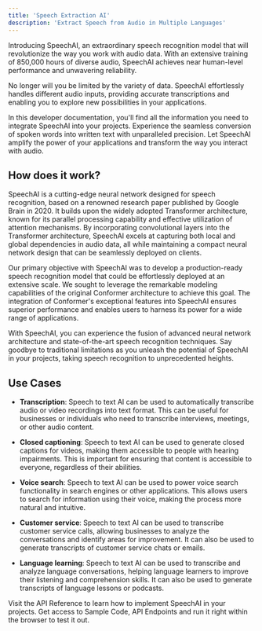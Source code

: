 ```yaml
---
title: 'Speech Extraction AI'
description: 'Extract Speech from Audio in Multiple Languages'
---
```


Introducing SpeechAI, an extraordinary speech recognition model that will revolutionize the way you work with audio data. With an extensive training of 850,000 hours of diverse audio, SpeechAI achieves near human-level performance and unwavering reliability.

No longer will you be limited by the variety of data. SpeechAI effortlessly handles different audio inputs, providing accurate transcriptions and enabling you to explore new possibilities in your applications.

In this developer documentation, you'll find all the information you need to integrate SpeechAI into your projects. Experience the seamless conversion of spoken words into written text with unparalleled precision. Let SpeechAI amplify the power of your applications and transform the way you interact with audio.

## How does it work?

SpeechAI is a cutting-edge neural network designed for speech recognition, based on a renowned research paper published by Google Brain in 2020. It builds upon the widely adopted Transformer architecture, known for its parallel processing capability and effective utilization of attention mechanisms. By incorporating convolutional layers into the Transformer architecture, SpeechAI excels at capturing both local and global dependencies in audio data, all while maintaining a compact neural network design that can be seamlessly deployed on clients.

Our primary objective with SpeechAI was to develop a production-ready speech recognition model that could be effortlessly deployed at an extensive scale. We sought to leverage the remarkable modeling capabilities of the original Conformer architecture to achieve this goal. The integration of Conformer's exceptional features into SpeechAI ensures superior performance and enables users to harness its power for a wide range of applications.

With SpeechAI, you can experience the fusion of advanced neural network architecture and state-of-the-art speech recognition techniques. Say goodbye to traditional limitations as you unleash the potential of SpeechAI in your projects, taking speech recognition to unprecedented heights.


## Use Cases

- **Transcription**: Speech to text AI can be used to automatically transcribe audio or video
recordings into text format. This can be useful for businesses or individuals who need to transcribe interviews, meetings, or other audio content.

- **Closed captioning**: Speech to text AI can be used to generate closed captions for videos, making
them accessible to people with hearing impairments. This is important for ensuring that content is accessible to everyone, regardless of their abilities.

- **Voice search**: Speech to text AI can be used to power voice search functionality in search
engines or other applications. This allows users to search for information using their voice, making the process more natural and intuitive.

- **Customer service**: Speech to text AI can be used to transcribe customer service calls, allowing
businesses to analyze the conversations and identify areas for improvement. It can also be used to generate transcripts of customer service chats or emails.

- **Language learning**: Speech to text AI can be used to transcribe and analyze language
conversations, helping language learners to improve their listening and comprehension skills. It can also be used to generate transcripts of language lessons or podcasts.

<Card title="View API Reference to Implement" icon="link" iconType="duotone" color="#ea5a0c"
      href="/api-reference/speech-extraction">
  Visit the API Reference to learn how to implement SpeechAI in your projects. Get access to
  Sample Code, API Endpoints and run it right within the browser to test it out.
</Card>
